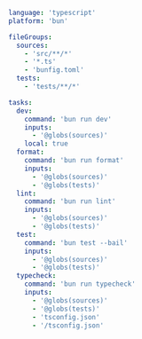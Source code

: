 ```yaml title="<project>/moon.yml"
language: 'typescript'
platform: 'bun'

fileGroups:
  sources:
    - 'src/**/*'
    - '*.ts'
    - 'bunfig.toml'
  tests:
    - 'tests/**/*'

tasks:
  dev:
    command: 'bun run dev'
    inputs:
      - '@globs(sources)'
    local: true
  format:
    command: 'bun run format'
    inputs:
      - '@globs(sources)'
      - '@globs(tests)'
  lint:
    command: 'bun run lint'
    inputs:
      - '@globs(sources)'
      - '@globs(tests)'
  test:
    command: 'bun test --bail'
    inputs:
      - '@globs(sources)'
      - '@globs(tests)'
  typecheck:
    command: 'bun run typecheck'
    inputs:
      - '@globs(sources)'
      - '@globs(tests)'
      - 'tsconfig.json'
      - '/tsconfig.json'
```
